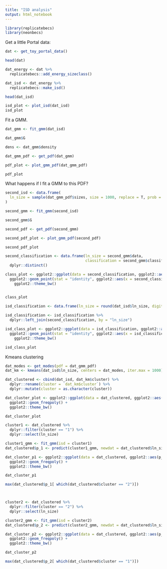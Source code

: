 ```yaml
---
title: "ISD analysis"
output: html_notebook
---
```

```r
library(replicatebecs)
library(neonbecs)
```

Get a little Portal data:

```r

dat <- get_toy_portal_data()

head(dat)

dat_energy <- dat %>%
  replicatebecs::add_energy_sizeclass()

dat_isd <- dat_energy %>%
  replicatebecs::make_isd()

head(dat_isd)

isd_plot <- plot_isd(dat_isd)
isd_plot
```
Fit a GMM.

```r
dat_gmm <- fit_gmm(dat_isd)

dat_gmm$G

dens <- dat_gmm$density

dat_gmm_pdf <- get_pdf(dat_gmm)

pdf_plot <- plot_gmm_pdf(dat_gmm_pdf)

pdf_plot

```
What happens if I fit a GMM to this PDF?

```r

second_isd <- data.frame(
  ln_size = sample(dat_gmm_pdf$sizes, size = 1000, replace = T, prob = dat_gmm_pdf$density)
)

second_gmm <- fit_gmm(second_isd)

second_gmm$G

second_pdf <- get_pdf(second_gmm)

second_pdf_plot <- plot_gmm_pdf(second_pdf)

second_pdf_plot

```


```r

second_classification <- data.frame(ln_size = second_gmm$data, 
                                    classification = second_gmm$classification) %>%
  dplyr::distinct()

class_plot <- ggplot2::ggplot(data = second_classification, ggplot2::aes(x = ln_size, y = classification)) +
  ggplot2::geom_point(stat = "identity", ggplot2::aes(x = second_classification$ln_size, y = second_classification$classification)) +
    ggplot2::theme_bw()


class_plot

isd_classification <- data.frame(ln_size = round(dat_isd$ln_size, digits = 2))
  
isd_classification <- isd_classification %>%
  dplyr::left_join(second_classification, by = "ln_size")

isd_class_plot <- ggplot2::ggplot(data = isd_classification, ggplot2::aes(x = ln_size, y = classification)) +
  ggplot2::geom_point(stat = "identity", ggplot2::aes(x = isd_classification$ln_size, y = isd_classification$classification)) +
    ggplot2::theme_bw()

isd_class_plot
```


Kmeans clustering

```r

dat_modes <- get_modes(pdf = dat_gmm_pdf)
dat_km <- kmeans(dat_isd$ln_size, centers = dat_modes, iter.max = 1000)

dat_clustered <- cbind(dat_isd, dat_km$cluster) %>%
  dplyr::rename(cluster = `dat_km$cluster`) %>%
  dplyr::mutate(cluster = as.character(cluster))

dat_cluster_plot <- ggplot2::ggplot(data = dat_clustered, ggplot2::aes(ln_size, color = cluster)) +
  ggplot2::geom_freqpoly() +
  ggplot2::theme_bw()

dat_cluster_plot
```

```r

cluster1 <- dat_clustered %>%
  dplyr::filter(cluster == "1") %>%
  dplyr::select(ln_size)

cluster1_gmm <- fit_gmm(isd = cluster1)
dat_clustered$p_1 <- predict(cluster1_gmm, newdat = dat_clustered$ln_size)

dat_cluster_p1 <- ggplot2::ggplot(data = dat_clustered, ggplot2::aes(p_1, color = cluster)) +
  ggplot2::geom_freqpoly() +
  ggplot2::theme_bw()

dat_cluster_p1

max(dat_clustered$p_1[ which(dat_clustered$cluster == "2")])



cluster2 <- dat_clustered %>%
  dplyr::filter(cluster == "2") %>%
  dplyr::select(ln_size)

cluster2_gmm <- fit_gmm(isd = cluster2)
dat_clustered$p_2 <- predict(cluster2_gmm, newdat = dat_clustered$ln_size)

dat_cluster_p2 <- ggplot2::ggplot(data = dat_clustered, ggplot2::aes(p_2, color = cluster)) +
  ggplot2::geom_freqpoly() +
  ggplot2::theme_bw()

dat_cluster_p2

max(dat_clustered$p_2[ which(dat_clustered$cluster == "1")])

```
